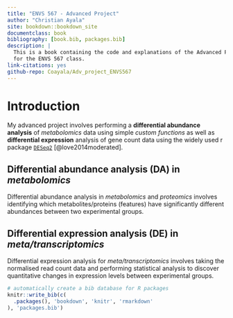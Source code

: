 ```yaml
--- 
title: "ENVS 567 - Advanced Project"
author: "Christian Ayala"
site: bookdown::bookdown_site
documentclass: book
bibliography: [book.bib, packages.bib]
description: |
  This is a book containing the code and explanations of the Advanced Project
  for the ENVS 567 class.
link-citations: yes
github-repo: Coayala/Adv_project_ENVS567
---
```


# Introduction

My advanced project involves performing a **differential abundance analysis** of *metabolomics* data using simple *custom functions* as well as **differential expression** analysis of gene count data using the widely used r package [`DESeq2`](https://bioconductor.org/packages/release/bioc/html/DESeq2.html) [@love2014moderated]. 

## Differential abundance analysis (DA) in *metabolomics*

Differential abundance analysis in *metabolomics* and *proteomics* involves identifying which metabolites/proteins (features) have significantly different abundances between two experimental groups.

## Differential expression analysis (DE) in *meta/transcriptomics*

Differential expression analysis for *meta/transcriptomics* involves taking the normalised read count data and performing statistical analysis to discover quantitative changes in expression levels between experimental groups.


```r
# automatically create a bib database for R packages
knitr::write_bib(c(
  .packages(), 'bookdown', 'knitr', 'rmarkdown'
), 'packages.bib')
```
